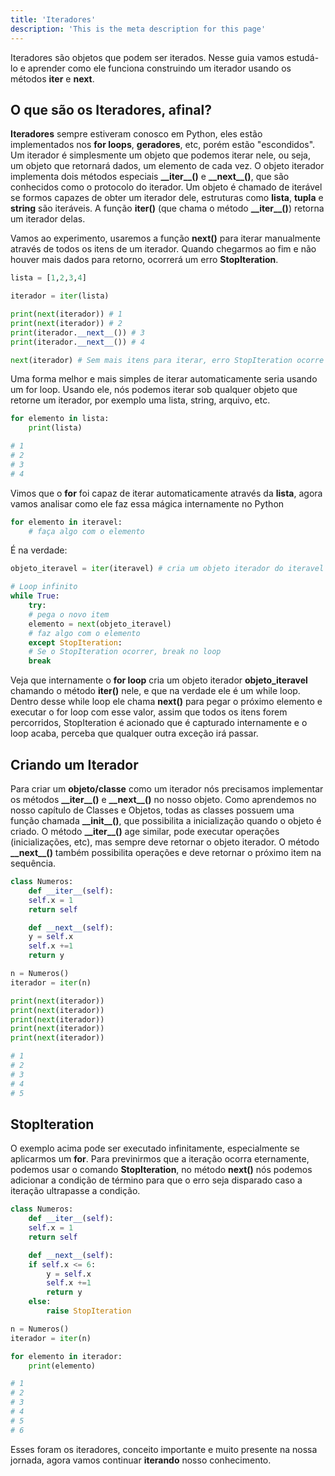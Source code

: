 ```yaml
---
title: 'Iteradores'
description: 'This is the meta description for this page'
---
```


Iteradores são objetos que podem ser iterados. Nesse guia vamos estudá-lo e aprender como ele funciona construindo um iterador usando os métodos **__iter__** e **__next__**.

## O que são os Iteradores, afinal?

**Iteradores** sempre estiveram conosco em Python, eles estão implementados nos **for loops**, **geradores**, etc, porém estão "escondidos". Um iterador é simplesmente um objeto que podemos iterar nele, ou seja, um objeto que retornará dados, um elemento de cada vez. O objeto iterador implementa dois métodos especiais **\_\_iter\_\_()** e **\_\_next\_\_()**, que são conhecidos como o protocolo do iterador. Um objeto é chamado de iterável se formos capazes de obter um iterador dele, estruturas como **lista**, **tupla** e **string** são iteráveis. A função **iter()** (que chama o método **\_\_iter\_\_()**) retorna um iterador delas.	

Vamos ao experimento, usaremos a função **next()** para iterar manualmente através de todos os itens de um iterador. Quando chegarmos ao fim e não houver mais dados para retorno, ocorrerá um erro **StopIteration**.

```python
lista = [1,2,3,4]

iterador = iter(lista)

print(next(iterador)) # 1
print(next(iterador)) # 2
print(iterador.__next__()) # 3
print(iterador.__next__()) # 4

next(iterador) # Sem mais itens para iterar, erro StopIteration ocorre
```

Uma forma melhor e mais simples de iterar automaticamente seria usando um for loop. Usando ele, nós podemos iterar sob qualquer objeto que retorne um iterador, por exemplo uma lista, string, arquivo, etc.

```python
for elemento in lista:
    print(lista) 

# 1
# 2
# 3
# 4
```

Vimos que o **for** foi capaz de iterar automaticamente através da **lista**, agora vamos analisar como ele faz essa mágica internamente no Python

```python
for elemento in iteravel:
    # faça algo com o elemento
```

É na verdade:

```python
objeto_iteravel = iter(iteravel) # cria um objeto iterador do iteravel

# Loop infinito
while True:
    try:
	# pega o novo item
	elemento = next(objeto_iteravel)
	# faz algo com o elemento
    except StopIteration:
	# Se o StopIteration ocorrer, break no loop
	break  
```

Veja que internamente o **for loop** cria um objeto iterador **objeto_iteravel** chamando o método **iter()** nele, e que na verdade ele é um while loop. Dentro desse while loop ele chama **next()** para pegar o próximo elemento e executar o for loop com esse valor, assim que todos os itens forem percorridos, StopIteration é acionado que é capturado internamente e o loop acaba, perceba que qualquer outra exceção irá passar.

## Criando um Iterador

Para criar um **objeto/classe** como um iterador nós precisamos implementar os métodos **\_\_iter\_\_()** e **\_\_next\_\_()** no nosso objeto. Como aprendemos no nosso capítulo de Classes e Objetos, todas as classes possuem uma função chamada **\_\_init\_\_()**, que possibilita a inicialização quando o objeto é criado. O método **\_\_iter\_\_()** age similar, pode executar operações (inicializações, etc), mas sempre deve retornar o objeto iterador. O método **\_\_next\_\_()** também possibilita operações e deve retornar o próximo item na sequência.

```python
class Numeros:
    def __iter__(self):
	self.x = 1
	return self

    def __next__(self):
	y = self.x
	self.x +=1
	return y

n = Numeros()
iterador = iter(n)

print(next(iterador))
print(next(iterador))
print(next(iterador))
print(next(iterador))
print(next(iterador))

# 1
# 2
# 3
# 4
# 5
```

## StopIteration

O exemplo acima pode ser executado infinitamente, especialmente se aplicarmos um **for**. Para previnirmos que a iteração ocorra eternamente, podemos usar o comando **StopIteration**, no método **__next__()** nós podemos adicionar a condição de término para que o erro seja disparado caso a iteração ultrapasse a condição.

```python
class Numeros:
    def __iter__(self):
	self.x = 1
	return self

    def __next__(self):
	if self.x <= 6:
	    y = self.x
	    self.x +=1
	    return y
	else:
	    raise StopIteration

n = Numeros()
iterador = iter(n)

for elemento in iterador:
    print(elemento)

# 1
# 2
# 3
# 4
# 5
# 6
```

Esses foram os iteradores, conceito importante e muito presente na nossa jornada, agora vamos continuar **iterando** nosso conhecimento.
